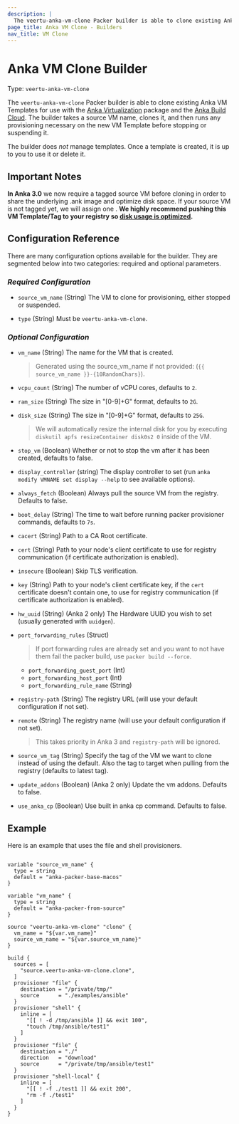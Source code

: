 ```yaml
---
description: |
  The veertu-anka-vm-clone Packer builder is able to clone existing Anka VM Templates for use with Anka Virtualization and the Anka Build Cloud. The builder takes a source VM name, clones it, and then runs any provisioning necessary on the new VM Template before stopping or suspending it.
page_title: Anka VM Clone - Builders
nav_title: VM Clone
---
```


# Anka VM Clone Builder

Type: `veertu-anka-vm-clone`

The `veertu-anka-vm-clone` Packer builder is able to clone existing Anka VM Templates for use with the [Anka Virtualization](https://veertu.com/technology/) package and the [Anka Build Cloud](https://veertu.com/anka-build/). The builder takes a source VM name, clones it, and then runs any provisioning necessary on the new VM Template before stopping or suspending it.

The builder does _not_ manage templates. Once a template is created, it is up
to you to use it or delete it.

## Important Notes

**In Anka 3.0** we now require a tagged source VM before cloning in order to share the underlying .ank image and optimize disk space. If your source VM is not tagged yet, we will assign one . **We highly recommend pushing this VM Template/Tag to your registry so [disk usage is optimized](https://docs.veertu.com/anka/apple/getting-started/creating-your-first-vm/#disk-optimization).**

## Configuration Reference

There are many configuration options available for the builder. They are segmented below into two categories: required and optional parameters.

### _**Required Configuration**_

* `source_vm_name` (String) The VM to clone for provisioning, either stopped or suspended.

* `type` (String) Must be `veertu-anka-vm-clone`.

### _**Optional Configuration**_

* `vm_name` (String) The name for the VM that is created.

  > Generated using the source_vm_name if not provided: (`{{ source_vm_name }}-{10RandomChars}`).

* `vcpu_count` (String) The number of vCPU cores, defaults to `2`.

* `ram_size` (String) The size in "[0-9]+G" format, defaults to `2G`.

* `disk_size` (String) The size in "[0-9]+G" format, defaults to `25G`.

  > We will automatically resize the internal disk for you by executing `diskutil apfs resizeContainer disk0s2 0` inside of the VM.

* `stop_vm` (Boolean) Whether or not to stop the vm after it has been created, defaults to false.

* `display_controller` (string) The display controller to set (run `anka modify VMNAME set display --help` to see available options).

* `always_fetch` (Boolean) Always pull the source VM from the registry. Defaults to false.

* `boot_delay` (String) The time to wait before running packer provisioner commands, defaults to `7s`.

* `cacert` (String) Path to a CA Root certificate.

* `cert` (String) Path to your node's client certificate to use for registry communication (if certificate authorization is enabled).

* `insecure` (Boolean) Skip TLS verification.

* `key` (String) Path to your node's client certificate key, if the `cert` certificate doesn't contain one, to use for registry communication (if certificate authorization is enabled).

* `hw_uuid` (String) (Anka 2 only) The Hardware UUID you wish to set (usually generated with `uuidgen`).

* `port_forwarding_rules` (Struct) 

  > If port forwarding rules are already set and you want to not have them fail the packer build, use `packer build --force`.
  
  * `port_forwarding_guest_port` (Int)
  * `port_forwarding_host_port` (Int)
  * `port_forwarding_rule_name` (String)

* `registry-path` (String) The registry URL (will use your default configuration if not set).

* `remote` (String) The registry name (will use your default configuration if not set).
  
  > This takes priority in Anka 3 and `registry-path` will be ignored.

* `source_vm_tag` (String) Specify the tag of the VM we want to clone instead of using the default. Also the tag to target when pulling from the registry (defaults to latest tag).

* `update_addons` (Boolean) (Anka 2 only) Update the vm addons. Defaults to false.

* `use_anka_cp` (Boolean) Use built in anka cp command. Defaults to false.

## Example

Here is an example that uses the file and shell provisioners.

```hcl

variable "source_vm_name" {
  type = string
  default = "anka-packer-base-macos"
}

variable "vm_name" {
  type = string
  default = "anka-packer-from-source"
}

source "veertu-anka-vm-clone" "clone" {
  vm_name = "${var.vm_name}"
  source_vm_name = "${var.source_vm_name}"
}

build {
  sources = [
    "source.veertu-anka-vm-clone.clone",
  ]
  provisioner "file" {
    destination = "/private/tmp/"
    source      = "./examples/ansible"
  }
  provisioner "shell" {
    inline = [
      "[[ ! -d /tmp/ansible ]] && exit 100",
      "touch /tmp/ansible/test1"
    ]
  }
  provisioner "file" {
    destination = "./"
    direction   = "download"
    source      = "/private/tmp/ansible/test1"
  }
  provisioner "shell-local" {
    inline = [
      "[[ ! -f ./test1 ]] && exit 200",
      "rm -f ./test1"
    ]
  }
}

```
